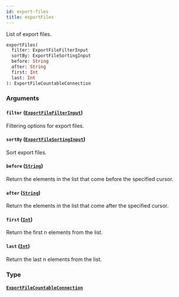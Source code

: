 ```yaml
---
id: export-files
title: exportFiles
---
```


List of export files.

```graphql
exportFiles(
  filter: ExportFileFilterInput
  sortBy: ExportFileSortingInput
  before: String
  after: String
  first: Int
  last: Int
): ExportFileCountableConnection

```

### Arguments

#### `filter` ([`ExportFileFilterInput`](/docs/developer/api-reference/inputs/export-file-filter-input))

Filtering options for export files.

#### `sortBy` ([`ExportFileSortingInput`](/docs/developer/api-reference/inputs/export-file-sorting-input))

Sort export files.

#### `before` ([`String`](/docs/developer/api-reference/scalars/string))

Return the elements in the list that come before the specified cursor.

#### `after` ([`String`](/docs/developer/api-reference/scalars/string))

Return the elements in the list that come after the specified cursor.

#### `first` ([`Int`](/docs/developer/api-reference/scalars/int))

Return the first n elements from the list.

#### `last` ([`Int`](/docs/developer/api-reference/scalars/int))

Return the last n elements from the list.

### Type

#### [`ExportFileCountableConnection`](/docs/developer/api-reference/objects/export-file-countable-connection)
